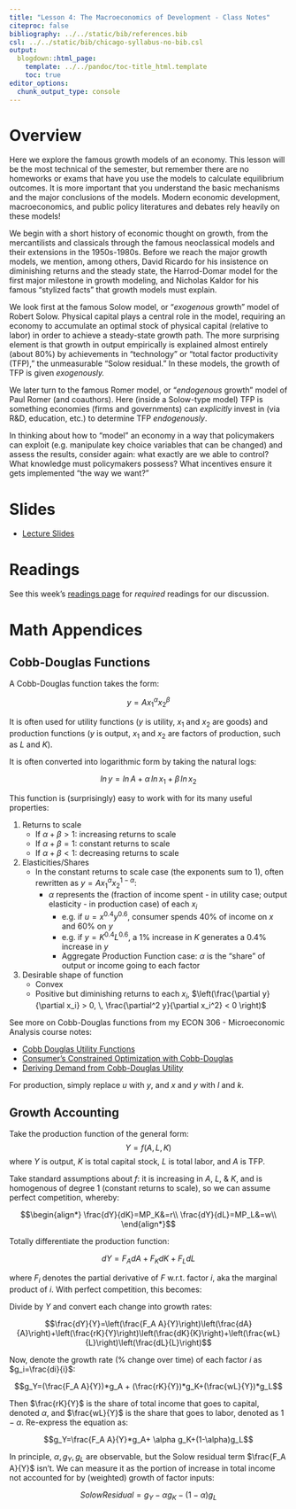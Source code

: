 ```yaml
---
title: "Lesson 4: The Macroeconomics of Development - Class Notes"
citeproc: false
bibliography: ../../static/bib/references.bib
csl: ../../static/bib/chicago-syllabus-no-bib.csl
output:
  blogdown::html_page:
    template: ../../pandoc/toc-title_html.template
    toc: true
editor_options: 
  chunk_output_type: console
---
```


# Overview

Here we explore the famous growth models of an economy. This lesson will be the most technical of the semester, but remember there are no homeworks or exams that have you use the models to calculate equilibrium outcomes. It is more important that you understand the basic mechanisms and the major conclusions of the models. Modern economic development, macroeconomics, and public policy literatures and debates rely heavily on these models!

We begin with a short history of economic thought on growth, from the mercantilists and classicals through the famous neoclassical models and their extensions in the 1950s-1980s. Before we reach the major growth models, we mention, among others, David Ricardo for his insistence on diminishing returns and the steady state, the Harrod-Domar model for the first major milestone in growth modeling, and Nicholas Kaldor for his famous "stylized facts" that growth models must explain.

We look first at the famous Solow model, or "*exogenous* growth" model of Robert Solow. Physical capital plays a central role in the model, requiring an economy to accumulate an optimal stock of physical capital (relative to labor) in order to achieve a steady-state growth path. The more surprising element is that growth in output empirically is explained almost entirely (about 80%) by achievements in "technology" or "total factor productivity (TFP)," the unmeasurable "Solow residual." In these models, the growth of TFP is given *exogenously.*

We later turn to the famous Romer model, or "*endogenous* growth" model of Paul Romer (and coauthors). Here (inside a Solow-type model) TFP is something economies (firms and governments) can *explicitly* invest in (via R&D, education, etc.) to determine TFP *endogenously*.

In thinking about how to "model" an economy in a way that policymakers can exploit (e.g. manipulate key choice variables that can be changed) and assess the results, consider again: what exactly are we able to control? What knowledge must policymakers possess? What incentives ensure it gets implemented "the way we want?"


# Slides

- [<i class="fas fa-external-link-square-alt"></i> Lecture Slides](/slides/05-slides.html)

# Readings

See this week's [readings page](/reading/05-reading) for *required* readings for our discussion.

# Math Appendices

## Cobb-Douglas Functions

A Cobb-Douglas function takes the form: 

$$y=Ax_1^\alpha x_2 ^\beta$$

It is often used for utility functions $(y$ is utility, $x_1$ and $x_2$ are goods) and production functions $(y$ is output, $x_1$ and $x_2$ are factors of production, such as $L$ and $K).$

It is often converted into logarithmic form by taking the natural logs:

$$ln \, y = ln \, A + \alpha \, ln \, x_1 + \beta \, ln \, x_2$$

This function is (surprisingly) easy to work with for its many useful properties:

1. Returns to scale
    - If $\alpha+\beta > 1$: increasing returns to scale
    - If $\alpha+\beta = 1$: constant returns to scale
    - If $\alpha+\beta < 1$: decreasing returns to scale

2. Elasticities/Shares
    - In the constant returns to scale case (the exponents sum to 1), often rewritten as $y=Ax_1^{\alpha}x_2^{1-\alpha}$:
        - $\alpha$ represents the (fraction of income spent - in utility case; output elasticity - in production case) of each $x_i$
            - e.g. if $u=x^{0.4}y^{0.6}$, consumer spends 40% of income on $x$ and 60% on $y$
            - e.g. if $y=K^{0.4}L^{0.6}$, a 1% increase in $K$ generates a $0.4$% increase in $y$
            - Aggregate Production Function case: $\alpha$ is the "share" of output or income going to each factor

3. Desirable shape of function
    - Convex
    - Positive but diminishing returns to each $x_i$, $\left(\frac{\partial y}{\partial x_i} > 0, \, \frac{\partial^2 y}{\partial x_i^2} < 0 \right)$

See more on Cobb-Douglas functions from my ECON 306 - Microeconomic Analysis course notes:

- [Cobb Douglas Utility Functions](https://microf19.classes.ryansafner.com/class/08-class/#cobb-douglas)
- [Consumer's Constrained Optimization with Cobb-Douglas](https://microf19.classes.ryansafner.com/class/06-class/#solving-the-constrained-optimization-problem-with-calculus)
- [Deriving Demand from Cobb-Douglas Utility](https://microf19.classes.ryansafner.com/class/08-class/#cobb-douglas)

For production, simply replace $u$ with $y$, and $x$ and $y$ with $l$ and $k$.

## Growth Accounting

Take the production function of the general form: 
$$Y=f(A,L,K)$$
where $Y$ is output, $K$ is total capital stock, $L$ is total labor, and $A$ is TFP. 

Take standard assumptions about $f$: it is increasing in $A$, $L$, & $K$, and is homogenous of degree 1 (constant returns to scale), so we can assume perfect competition, whereby:

$$\begin{align*}
\frac{dY}{dK}=MP_K&=r\\
\frac{dY}{dL}=MP_L&=w\\
\end{align*}$$

Totally differentiate the production function:

$$dY=F_A dA+F_K dK + F_L dL$$

where $F_i$ denotes the partial derivative of $F$ w.r.t. factor $i$, aka the marginal product of $i$. With perfect competition, this becomes:

\begin{align*}
dY&=F_A dA + MP_K dK+ MP_L dL\\
dY&=F_A dA + r dK + w dL\\
\end{align*}

Divide by $Y$ and convert each change into growth rates:

$$\frac{dY}{Y}=\left(\frac{F_A A}{Y}\right)\left(\frac{dA}{A}\right)+\left(\frac{rK}{Y}\right)\left(\frac{dK}{K}\right)+\left(\frac{wL}{L}\right)\left(\frac{dL}{L}\right)$$

Now, denote the growth rate (% change over time) of each factor $i$ as $g_i=\frac{di}{i}$:

$$g_Y=(\frac{F_A A}{Y})*g_A + (\frac{rK}{Y})*g_K+(\frac{wL}{Y})*g_L$$

Then $\frac{rK}{Y}$ is the share of total income that goes to capital, denoted $\alpha$, and $\frac{wL}{Y}$ is the share that goes to labor, denoted as $1-\alpha$. Re-express the equation as:

$$g_Y=\frac{F_A A}{Y}*g_A+ \alpha g_K+(1-\alpha)g_L$$

In principle, $\alpha, g_Y, g_L$ are observable, but the Solow residual term $\frac{F_A A}{Y}$ isn't. We can measure it as the portion of increase in total income not accounted for by (weighted) growth of factor inputs:

$$SolowResidual=g_Y-\alpha g_K-(1-\alpha)g_L$$